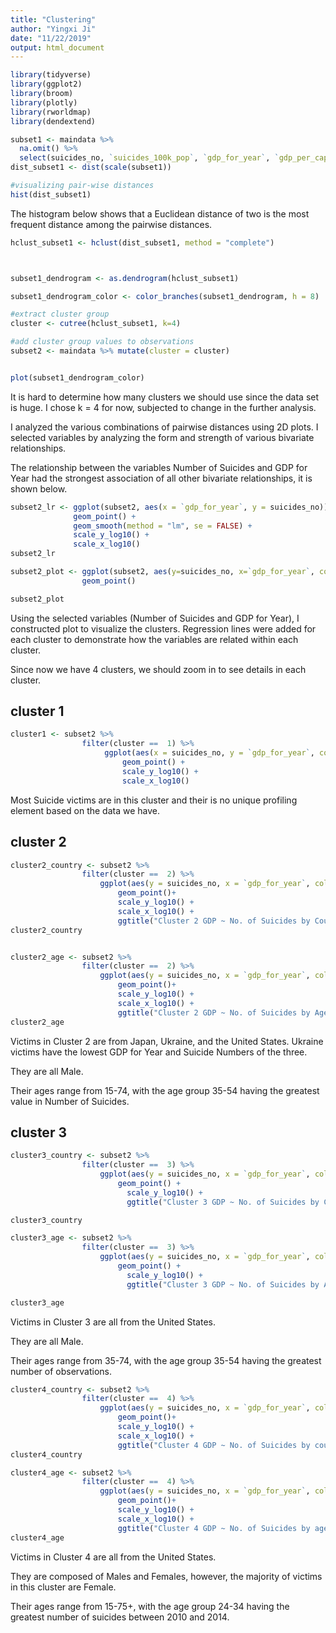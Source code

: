 ```yaml
---
title: "Clustering"
author: "Yingxi Ji"
date: "11/22/2019"
output: html_document
---
```


```r
library(tidyverse)
library(ggplot2)
library(broom)
library(plotly)
library(rworldmap)
library(dendextend)
```


```r
subset1 <- maindata %>%
  na.omit() %>%
  select(suicides_no, `suicides_100k_pop`, `gdp_for_year`, `gdp_per_capita`)
dist_subset1 <- dist(scale(subset1))

#visualizing pair-wise distances
hist(dist_subset1)

```

The histogram below shows that a Euclidean distance of two is the most frequent distance among the pairwise distances.


```r
hclust_subset1 <- hclust(dist_subset1, method = "complete")



subset1_dendrogram <- as.dendrogram(hclust_subset1)

subset1_dendrogram_color <- color_branches(subset1_dendrogram, h = 8)

#extract cluster group
cluster <- cutree(hclust_subset1, k=4)

#add cluster group values to observations
subset2 <- maindata %>% mutate(cluster = cluster)


plot(subset1_dendrogram_color)

```

It is hard to determine how many clusters we should use since the data set is huge. I chose k = 4 for now, subjected to change in the further analysis.


I analyzed the various combinations of pairwise distances using 2D plots. I selected variables by analyzing the form and strength of various bivariate relationships. 

The relationship between the variables Number of Suicides and GDP for Year had the strongest association of all other bivariate relationships, it is shown below.
```r
subset2_lr <- ggplot(subset2, aes(x = `gdp_for_year`, y = suicides_no)) +
              geom_point() +
              geom_smooth(method = "lm", se = FALSE) +
              scale_y_log10() +
              scale_x_log10()
subset2_lr
```

```r
subset2_plot <- ggplot(subset2, aes(y=suicides_no, x=`gdp_for_year`, color = factor(cluster))) +
                geom_point()

subset2_plot
```

Using the selected variables (Number of Suicides and GDP for Year), I constructed plot to visualize the clusters. Regression lines were added for each cluster to demonstrate how the variables are related within each cluster. 

Since now we have 4 clusters, we should zoom in to see details in each cluster.

## cluster 1 
```r
cluster1 <- subset2 %>%
                filter(cluster ==  1) %>% 
                     ggplot(aes(x = suicides_no, y = `gdp_for_year`, color = sex)) +
                         geom_point() +
                         scale_y_log10() +
                         scale_x_log10()
```

Most Suicide victims are in this cluster and their is no unique profiling element based on the data we have.

## cluster 2 

```r
cluster2_country <- subset2 %>%
                filter(cluster ==  2) %>%
                    ggplot(aes(y = suicides_no, x = `gdp_for_year`, color = `country`)) +
                        geom_point()+
                        scale_y_log10() +
                        scale_x_log10() +
                        ggtitle("Cluster 2 GDP ~ No. of Suicides by Country")
cluster2_country


cluster2_age <- subset2 %>%
                filter(cluster ==  2) %>%
                    ggplot(aes(y = suicides_no, x = `gdp_for_year`, color = `age`)) +
                        geom_point()+
                        scale_y_log10() +
                        scale_x_log10() +
                        ggtitle("Cluster 2 GDP ~ No. of Suicides by Age")
cluster2_age

```


Victims in Cluster 2 are from Japan, Ukraine, and the United States.
Ukraine victims have the lowest GDP for Year and Suicide Numbers of the three.

They are all Male.

Their ages range from 15-74, with the age group 35-54 having the greatest value in Number of Suicides.

## cluster 3 

```r
cluster3_country <- subset2 %>% 
                filter(cluster ==  3) %>%
                    ggplot(aes(y = suicides_no, x = `gdp_for_year`, color = `country`)) +
                        geom_point() +
                          scale_y_log10() +
                          ggtitle("Cluster 3 GDP ~ No. of Suicides by Country")

cluster3_country

cluster3_age <- subset2 %>% 
                filter(cluster ==  3) %>%
                    ggplot(aes(y = suicides_no, x = `gdp_for_year`, color = `age`)) +
                        geom_point() +
                          scale_y_log10() +
                          ggtitle("Cluster 3 GDP ~ No. of Suicides by Age")

cluster3_age


```


Victims in Cluster 3 are all from the United States.

They are all Male.

Their ages range from 35-74, with the age group 35-54 having the greatest number of observations.

```r
cluster4_country <- subset2 %>%
                filter(cluster ==  4) %>%
                    ggplot(aes(y = suicides_no, x = `gdp_for_year`, color = `country`)) +
                        geom_point()+
                        scale_y_log10() +
                        scale_x_log10() +
                        ggtitle("Cluster 4 GDP ~ No. of Suicides by country")
cluster4_country

cluster4_age <- subset2 %>%
                filter(cluster ==  4) %>%
                    ggplot(aes(y = suicides_no, x = `gdp_for_year`, color = `age`)) +
                        geom_point()+
                        scale_y_log10() +
                        scale_x_log10() +
                        ggtitle("Cluster 4 GDP ~ No. of Suicides by age")
cluster4_age
```


Victims in Cluster 4 are all from the United States.

They are composed of Males and Females, however, the majority of victims in this cluster are Female.

Their ages range from 15-75+, with the age group 24-34 having the greatest number of suicides between 2010 and 2014.


    

